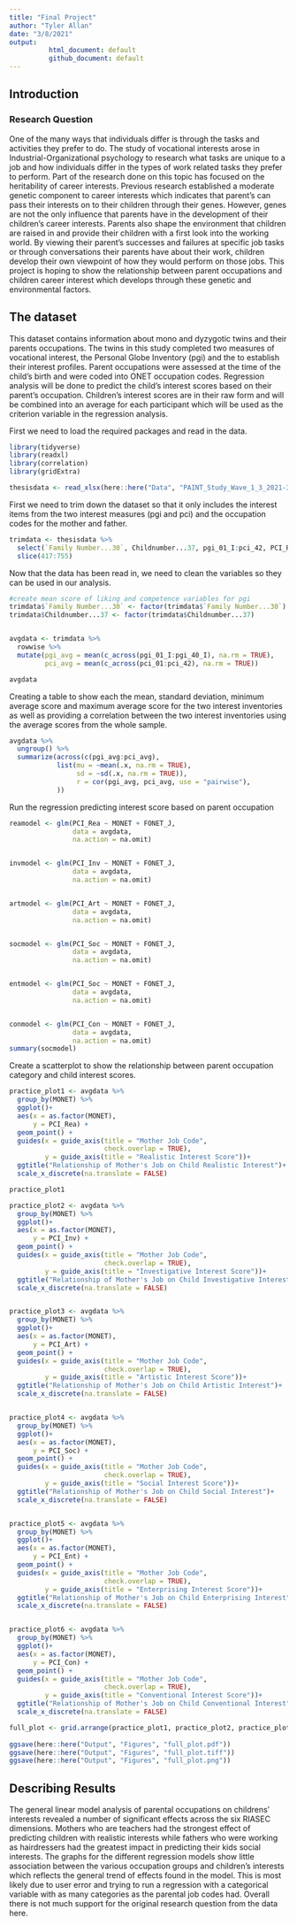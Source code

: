 ```yaml
---
title: "Final Project"
author: "Tyler Allan"
date: "3/8/2021"
output: 
          html_document: default
          github_document: default
---
```


## Introduction

### Research Question

One of the many ways that individuals differ is through the tasks and activities they prefer to do. The study of vocational interests arose in Industrial-Organizational psychology to research what tasks are unique to a job and how individuals differ in the types of work related tasks they prefer to perform. Part of the research done on this topic has focused on the heritability of career interests. Previous research established a moderate genetic component to career interests which indicates that parent's can pass their interests on to their children through their genes. However, genes are not the only influence that parents have in the development of their children's career interests. Parents also shape the environment that children are raised in and provide their children with a first look into the working world. By viewing their parent's successes and failures at specific job tasks or through conversations their parents have about their work, children develop their own viewpoint of how they would perform on those jobs. This project is hoping to show the relationship between parent occupations and children career interest which develops through these genetic and environmental factors. 

## The dataset

This dataset contains information about mono and dyzygotic twins and their parents occupations. The twins in this study completed two measures of vocational interest, the Personal Globe Inventory (pgi) and the   to establish their interest profiles. Parent occupations were assessed at the time of the child's birth and were coded into ONET occupation codes. Regression analysis will be done to predict the child's interest scores based on their parent's occupation. Children's interest scores are in their raw form and will be combined into an average for each participant which will be used as the criterion variable in the regression analysis.

First we need to load the required packages and read in the data.

```r
library(tidyverse)
library(readxl)
library(correlation)
library(gridExtra)

thesisdata <- read_xlsx(here::here("Data", "PAINT_Study_Wave_1_3_2021-3-8.xlsx"))
```


First we need to trim down the dataset so that it only includes the interest items from the two interest measures (pgi and pci) and the occupation codes for the mother and father.
```r
trimdata <- thesisdata %>%
  select(`Family Number...30`, Childnumber...37, pgi_01_I:pci_42, PCI_Rea, PCI_Inv, PCI_Art, PCI_Soc, PCI_Ent, PCI_Con, MONET, FONET_J, -`Current Training`, - `Current Job`, -`Percentage Independent`) %>% 
  slice(417:755)

```

Now that the data has been read in, we need to clean the variables so they can be used in our analysis.

```r
#create mean score of liking and competence variables for pgi
trimdata$`Family Number...30` <- factor(trimdata$`Family Number...30`)
trimdata$Childnumber...37 <- factor(trimdata$Childnumber...37)


avgdata <- trimdata %>% 
  rowwise %>% 
  mutate(pgi_avg = mean(c_across(pgi_01_I:pgi_40_I), na.rm = TRUE),
         pci_avg = mean(c_across(pci_01:pci_42), na.rm = TRUE))

avgdata


```

Creating a table to show each the mean, standard deviation, minimum average score and maximum average score for the two interest inventories as well as providing a correlation between the two interest inventories using the average scores from the whole sample. 

```r
avgdata %>%
  ungroup() %>% 
  summarize(across(c(pgi_avg:pci_avg),
            list(mu = ~mean(.x, na.rm = TRUE),
                 sd = ~sd(.x, na.rm = TRUE)),
                 r = cor(pgi_avg, pci_avg, use = "pairwise"),
            ))
```


Run the regression predicting interest score based on parent occupation

```r
reamodel <- glm(PCI_Rea ~ MONET + FONET_J,
                data = avgdata,
                na.action = na.omit)


invmodel <- glm(PCI_Inv ~ MONET + FONET_J,
                data = avgdata,
                na.action = na.omit)


artmodel <- glm(PCI_Art ~ MONET + FONET_J,
                data = avgdata,
                na.action = na.omit)


socmodel <- glm(PCI_Soc ~ MONET + FONET_J,
                data = avgdata,
                na.action = na.omit)


entmodel <- glm(PCI_Soc ~ MONET + FONET_J,
                data = avgdata,
                na.action = na.omit)


conmodel <- glm(PCI_Con ~ MONET + FONET_J,
                data = avgdata,
                na.action = na.omit)
summary(socmodel)
```

Create a scatterplot to show the relationship between parent occupation category and child interest scores.

```r
practice_plot1 <- avgdata %>%
  group_by(MONET) %>% 
  ggplot()+
  aes(x = as.factor(MONET),
      y = PCI_Rea) +
  geom_point() +
  guides(x = guide_axis(title = "Mother Job Code", 
                        check.overlap = TRUE),
         y = guide_axis(title = "Realistic Interest Score"))+
  ggtitle("Relationship of Mother's Job on Child Realistic Interest")+
  scale_x_discrete(na.translate = FALSE)

practice_plot1

practice_plot2 <- avgdata %>%
  group_by(MONET) %>% 
  ggplot()+
  aes(x = as.factor(MONET),
      y = PCI_Inv) +
  geom_point() +
  guides(x = guide_axis(title = "Mother Job Code", 
                        check.overlap = TRUE),
         y = guide_axis(title = "Investigative Interest Score"))+
  ggtitle("Relationship of Mother's Job on Child Investigative Interest")+
  scale_x_discrete(na.translate = FALSE)


practice_plot3 <- avgdata %>%
  group_by(MONET) %>% 
  ggplot()+
  aes(x = as.factor(MONET),
      y = PCI_Art) +
  geom_point() +
  guides(x = guide_axis(title = "Mother Job Code", 
                        check.overlap = TRUE),
         y = guide_axis(title = "Artistic Interest Score"))+
  ggtitle("Relationship of Mother's Job on Child Artistic Interest")+
  scale_x_discrete(na.translate = FALSE)


practice_plot4 <- avgdata %>%
  group_by(MONET) %>% 
  ggplot()+
  aes(x = as.factor(MONET),
      y = PCI_Soc) +
  geom_point() +
  guides(x = guide_axis(title = "Mother Job Code", 
                        check.overlap = TRUE),
         y = guide_axis(title = "Social Interest Score"))+
  ggtitle("Relationship of Mother's Job on Child Social Interest")+
  scale_x_discrete(na.translate = FALSE)


practice_plot5 <- avgdata %>%
  group_by(MONET) %>% 
  ggplot()+
  aes(x = as.factor(MONET),
      y = PCI_Ent) +
  geom_point() +
  guides(x = guide_axis(title = "Mother Job Code", 
                        check.overlap = TRUE),
         y = guide_axis(title = "Enterprising Interest Score"))+
  ggtitle("Relationship of Mother's Job on Child Enterprising Interest")+
  scale_x_discrete(na.translate = FALSE)


practice_plot6 <- avgdata %>%
  group_by(MONET) %>% 
  ggplot()+
  aes(x = as.factor(MONET),
      y = PCI_Con) +
  geom_point() +
  guides(x = guide_axis(title = "Mother Job Code", 
                        check.overlap = TRUE),
         y = guide_axis(title = "Conventional Interest Score"))+
  ggtitle("Relationship of Mother's Job on Child Conventional Interest")+
  scale_x_discrete(na.translate = FALSE)

full_plot <- grid.arrange(practice_plot1, practice_plot2, practice_plot3, practice_plot4, practice_plot5, practice_plot6, ncol = 3)
  
ggsave(here::here("Output", "Figures", "full_plot.pdf"))
ggsave(here::here("Output", "Figures", "full_plot.tiff"))
ggsave(here::here("Output", "Figures", "full_plot.png"))
```


## Describing Results

The general linear model analysis of parental occupations on childrens' interests revealed a number of significant effects across the six RIASEC dimensions. Mothers who are teachers had the strongest effect of predicting children with realistic interests while fathers who were working as hairdressers had the greatest impact in predicting their kids social interests. The graphs for the different regression models show little association between the various occupation groups and children's interests which reflects the general trend of effects found in the model. This is most likely due to user error and trying to run a regression with a categorical variable with as many categories as the parental job codes had. Overall there is not much support for the original research question from the data here.